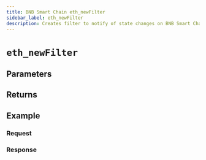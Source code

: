 ```yaml
---
title: BNB Smart Chain eth_newFilter
sidebar_label: eth_newFilter
description: Creates filter to notify of state changes on BNB Smart Chain.
---
```




# `eth_newFilter`

<Description />

## Parameters


<Params />

## Returns


<Returns />

## Example


<Example />

### Request


<Request />

### Response


<Response />
